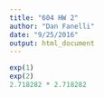 ```yaml
---
title: "604 HW 2"
author: "Dan Fanelli"
date: "9/25/2016"
output: html_document
---
```



```r
exp(1)
exp(2)
2.718282 * 2.718282
```

